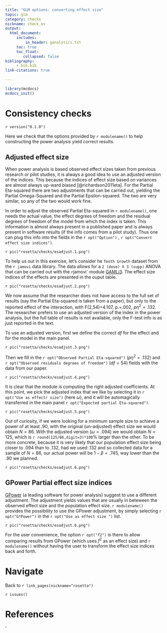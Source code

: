 ```yaml
---
title: "GLM options: converting effect size"
topic: glm
category: checks
nickname: check_es
output: 
  html_document:
     includes:
         in_header: ganalytics.txt
     toc: true
     toc_float:
        collapsed: false
bibliography: 
     - bib.bib
link-citations: true
        
---
```



```r
library(mcdocs)
mcdocs_init()
```

# Consistency checks

`r version("0.1.0")` 

Here we check that the options provided by `r modulename()` to help constructing the power analysis yield correct results.

## Adjusted effect size

When power analysis is based observed effect sizes taken from previous research or pilot studies, it is always a good idea to use an adjusted version of the indices. This because the indices of effect size based on variances are almost always up-ward biased [@richardson2011eta]. For the Partial Eta-squared there are two adjustments that can be carried out, yielding the Partial Omega-Squared and the Partial Epsilon-squared. The two are very similar, so any of the two would work fine. 

In order to adjust the observed Partial Eta-squared in `r modulename()`, one needs the actual value, the effect degrees of freedom and the residual degrees of freedom of the model from which the index is taken. This information is almost always present in a published paper and is always present in software results (if the info comes from a pilot study). Thus one can plug this info into the fields in the `r opt("Option")` , `r opt("Convert effect size indices")`.


`r pic("rosetta/checks/esadjust.1.png")`

To help us out in this exercise, let's consider he `Tooth Growth` dataset from the `r jamovi` data library. The data allows for a `2 (dose) X 3 (supp)` ANOVA that can be carried out with the `r `jamovi` module [GAMLj3](https://gamlj.github.io/). The effect size indices of the effects are presented in the ouput table. 

`r pic("rosetta/checks/esadjust.2.png")`

We now assume that the researcher does not have access to the full set of results (say the Partial Eta-squared is taken from a paper), but only to the reported effect of the interaction, with F(2,54)=4.107, p.=.002, $p\eta^2=.132$.  The researcher prefers to use an adjusted version of the index in the power analysis, but the full table of results is not available, only the F-test info is as just reported in the text.

To use an adjusted version, first we define the correct _df_ for the effect and for the model in the main panel.

`r pic("rosetta/checks/esadjust.3.png")`

Then we fill in the `r opt("Observed Partial Eta-squared")` ($p\eta^2=.132$) and `r opt("Observed residuals degrees of freedom")` ($df=54$) fields with the data from our paper.

`r pic("rosetta/checks/esadjust.4.png")`

It is clear that the module is computing the right adjusted coefficients. At this point, we pick the adjusted index that we like by selecting it in `r opt("Use as effectr size")` (here $\omega$), and it will be automagically transferred in the main panel `r opt("Expected partial Eta-squared")`.

`r pic("rosetta/checks/esadjust.5.png")`

Out of curiosity, if we were looking for a minimum sample size to achieve a power of at least .90, with the original (un-adjusted) effect size we would obtain $N=86$. With the adjusted version ($\omega=.094$) we would obtain $N=125$, which is `r round(125/86,digit=3)*100`% larger than the other. To be more concrete, because it is very likely that our population effect size being closer to  .094 than to .132, had we used .132 and so collected data for a sample of $N=86$, our actual power will be $1-\beta=.745$, way lower than the .90 we planned.

`r pic("rosetta/checks/esadjust.6.png")`


## GPower Partial effect size indices

[GPower](https://www.psychologie.hhu.de/arbeitsgruppen/allgemeine-psychologie-und-arbeitspsychologie/gpower) (a leading software for power analysis)
suggest to use a different adjustment. The adjustment yields values that are usually in beteween the observed effect size and the population effect size. `r modulename()` provides the possibility to use the GPower adjustment, by simply selecting `r opt("G*Power")` in the `r opt("Use as effect size ")` list. 

`r pic("rosetta/checks/esadjust.6.png")`

For the user convenience, the option `r opt("f2")` is there to allow comparing results from GPower (which uses $f^2$ as an effect size) and `r modulename()` without having the user to transform the effect size indices back and forth.



# Navigate

Back to `r link_pages(nickname="rosetta")`


`r issues()`

# References
'